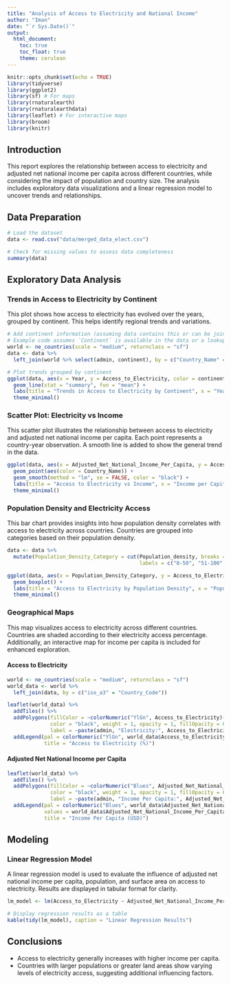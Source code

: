 ```yaml
---
title: "Analysis of Access to Electricity and National Income"
author: "Iman"
date: "`r Sys.Date()`"
output:
  html_document:
    toc: true
    toc_float: true
    theme: cerulean
---
```


```r
knitr::opts_chunk$set(echo = TRUE)
library(tidyverse)
library(ggplot2)
library(sf) # For maps
library(rnaturalearth)
library(rnaturalearthdata)
library(leaflet) # For interactive maps
library(broom)
library(knitr)
```

## Introduction

This report explores the relationship between access to electricity and adjusted net national income per capita across different countries, while considering the impact of population and country size. The analysis includes exploratory data visualizations and a linear regression model to uncover trends and relationships.

## Data Preparation

```r
# Load the dataset
data <- read.csv("data/merged_data_elect.csv")

# Check for missing values to assess data completeness
summary(data)
```

## Exploratory Data Analysis

### Trends in Access to Electricity by Continent

This plot shows how access to electricity has evolved over the years, grouped by continent. This helps identify regional trends and variations.

```r
# Add continent information (assuming data contains this or can be joined)
# Example code assumes `Continent` is available in the data or a lookup is used
world <- ne_countries(scale = "medium", returnclass = "sf")
data <- data %>% 
  left_join(world %>% select(admin, continent), by = c("Country_Name" = "admin"))

# Plot trends grouped by continent
ggplot(data, aes(x = Year, y = Access_to_Electricity, color = continent)) +
  geom_line(stat = "summary", fun = "mean") +
  labs(title = "Trends in Access to Electricity by Continent", x = "Year", y = "Access to Electricity (%)", color = "Continent") +
  theme_minimal()
```

### Scatter Plot: Electricity vs Income

This scatter plot illustrates the relationship between access to electricity and adjusted net national income per capita. Each point represents a country-year observation. A smooth line is added to show the general trend in the data.

```r
ggplot(data, aes(x = Adjusted_Net_National_Income_Per_Capita, y = Access_to_Electricity)) +
  geom_point(aes(color = Country_Name)) +
  geom_smooth(method = "lm", se = FALSE, color = "black") +
  labs(title = "Access to Electricity vs Income", x = "Income per Capita (USD)", y = "Access to Electricity (%)", color = "Country") +
  theme_minimal()
```

### Population Density and Electricity Access

This bar chart provides insights into how population density correlates with access to electricity across countries. Countries are grouped into categories based on their population density.

```r
data <- data %>%
  mutate(Population_Density_Category = cut(Population_density, breaks = c(0, 50, 100, 200, 500, Inf), 
                                           labels = c("0-50", "51-100", "101-200", "201-500", ">500")))

ggplot(data, aes(x = Population_Density_Category, y = Access_to_Electricity)) +
  geom_boxplot() +
  labs(title = "Access to Electricity by Population Density", x = "Population Density (people per sq. km)", y = "Access to Electricity (%)") +
  theme_minimal()
```

### Geographical Maps

This map visualizes access to electricity across different countries. Countries are shaded according to their electricity access percentage. Additionally, an interactive map for income per capita is included for enhanced exploration.

#### Access to Electricity
```r
world <- ne_countries(scale = "medium", returnclass = "sf")
world_data <- world %>% 
  left_join(data, by = c("iso_a3" = "Country_Code"))

leaflet(world_data) %>% 
  addTiles() %>% 
  addPolygons(fillColor = ~colorNumeric("YlGn", Access_to_Electricity)(Access_to_Electricity),
              color = "black", weight = 1, opacity = 1, fillOpacity = 0.7,
              label = ~paste(admin, "Electricity:", Access_to_Electricity, "%")) %>% 
  addLegend(pal = colorNumeric("YlGn", world_data$Access_to_Electricity), values = world_data$Access_to_Electricity, 
            title = "Access to Electricity (%)")
```

#### Adjusted Net National Income per Capita
```r
leaflet(world_data) %>% 
  addTiles() %>% 
  addPolygons(fillColor = ~colorNumeric("Blues", Adjusted_Net_National_Income_Per_Capita)(Adjusted_Net_National_Income_Per_Capita),
              color = "black", weight = 1, opacity = 1, fillOpacity = 0.7,
              label = ~paste(admin, "Income Per Capita:", Adjusted_Net_National_Income_Per_Capita, "USD")) %>% 
  addLegend(pal = colorNumeric("Blues", world_data$Adjusted_Net_National_Income_Per_Capita), 
            values = world_data$Adjusted_Net_National_Income_Per_Capita, 
            title = "Income Per Capita (USD)")
```

## Modeling

### Linear Regression Model

A linear regression model is used to evaluate the influence of adjusted net national income per capita, population, and surface area on access to electricity. Results are displayed in tabular format for clarity.

```r
lm_model <- lm(Access_to_Electricity ~ Adjusted_Net_National_Income_Per_Capita + Population + Surface_area, data = data)

# Display regression results as a table
kable(tidy(lm_model), caption = "Linear Regression Results")
```

## Conclusions

- Access to electricity generally increases with higher income per capita.
- Countries with larger populations or greater land areas show varying levels of electricity access, suggesting additional influencing factors.

